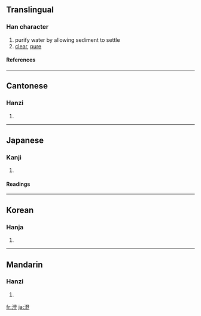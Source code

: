 {{see|澂}}

==Translingual==
===Han character===
{{Han char|rn=85|rad=水|as=12|sn=15|four=3211<sub>8</sub>|canj=水弓人廿 (ENOT)}}
# purify water by allowing sediment to settle
# [[clear]], [[pure]]
====References====
{{Han ref|kx=0651.240|dkj=18315|dj=1061.260|hdz=31750.060|uh=6F84|ud=28548|bh=BCE1|bd=48353}}

----
==Cantonese==
===Hanzi===
{{yue-hanzi|jyut=|y=ching4, dang6}}
# {{defn|Cantonese}}

----
==Japanese==
===Kanji===
{{ja-kanji|grade=c|rs=水12}}
# {{defn|Japanese}} 
====Readings====
{{ja-readings|on=[[ちょう]] (chō)|kun=[[すむ]] (sumu), [[すます]] (sumasu), [[すみ]] (sumi)}}

----
==Korean==
===Hanja===
{{ko-hanja|hangeul=징|eumhun=|rv=jing|mr=ching|y=cing}}
# {{defn|Korean}}

----
==Mandarin==
===Hanzi===
{{cmn-hanzi|pin=[[chéng]] ([[cheng2]])|wg=ch'eng<sup>2</sup>}}
# {{defn|Mandarin}}

[[fr:澄]]
[[ja:澄]]